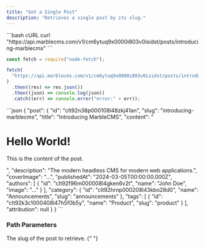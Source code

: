 ```yaml
---
title: "Get a Single Post"
description: "Retrieves a single post by its slug."
---
```


<RequestExample>
```bash cURL
curl "https://api.marblecms.com/v1/cm6ytuq9x0000i803v0isidst/posts/introducing-marblecms"
```

```javascript Node.js
const fetch = require("node-fetch");

fetch(
  "https://api.marblecms.com/v1/cm6ytuq9x0000i803v0isidst/posts/introducing-marblecms"
)
  .then((res) => res.json())
  .then((json) => console.log(json))
  .catch((err) => console.error("error:" + err));
```

</RequestExample>

<ResponseExample>
```json
{
  "post": {
    "id": "clt92n38p000108l48zkj41an",
    "slug": "introducing-marblecms",
    "title": "Introducing MarbleCMS",
    "content": "<h1>Hello World!</h1><p>This is the content of the post.</p>",
    "description": "The modern headless CMS for modern web applications.",
    "coverImage": "...",
    "publishedAt": "2024-03-05T00:00:00.000Z",
    "authors": [
      {
        "id": "clt92f96m000008l4gken6v2t",
        "name": "John Doe",
        "image": "..."
      }
    ],
    "category": {
      "id": "clt92hrnp000208l43kbo28d0",
      "name": "Announcements",
      "slug": "announcements"
    },
    "tags": [
      {
        "id": "clt92k3c1000408l47h5f0b5y",
        "name": "Product",
        "slug": "product"
      }
    ],
    "attribution": null
  }
}
```
</ResponseExample>

### Path Parameters

<ParamField path="slug" type="string" required>
  The slug of the post to retrieve.
</ParamField>{" "}
